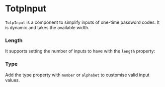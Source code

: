 
# TotpInput

`TotpInput` is a component to simplify inputs of one-time password codes. It is dynamic and takes the available width.

<Canvas withSource="open">
    <Story id="components-totpinput--basic" />
</Canvas>

### Length

It supports setting the number of inputs to have with the `length` property:

<Canvas>
    <Story id="components-totpinput--length" />
</Canvas>

### Type

Add the type property with `number` or `alphabet` to customise valid input values.

<Canvas>
    <Story id="components-totpinput--type" />
</Canvas>

<div class="hidden">
    <Primary />
</div>

<ArgsTable story={PRIMARY_STORY} />

